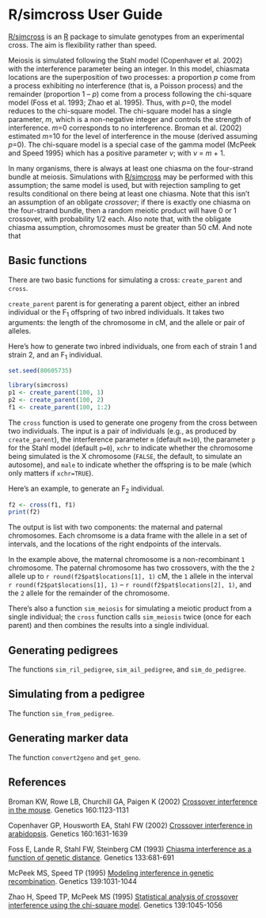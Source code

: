 <!--
%\VignetteEngine{knitr::knitr}
%\VignetteIndexEntry{R/simcross User Guide}
-->

# R/simcross User Guide

[R/simcross](https://github.com/kbroman/simcross) is an
[R](http://www.r-project.org) package to simulate genotypes from an
experimental cross. The aim is flexibility rather than speed.

Meiosis is simulated following the Stahl model (Copenhaver et
al. 2002) with the interference parameter being an integer. In this
model, chiasmata locations are the superposition of two processes: a
proportion _p_ come from a process exhibiting no interference (that
is, a Poisson process) and the remainder (proportion 1 &ndash; _p_)
come from a process following the chi-square model (Foss et al. 1993;
Zhao et al. 1995). Thus, with _p_=0, the model reduces to the
chi-square model.  The chi-square model has a single parameter, _m_,
which is a non-negative integer and controls the strength of
interference. _m_=0 corresponds to no interference.  Broman et
al. (2002) estimated _m_=10 for the level of interference in the mouse
(derived assuming _p_=0).  The chi-square model is a special case of
the gamma model (McPeek and Speed 1995) which has a positive parameter
_&nu;_; with _&nu;_ = _m_ + 1.


In many organisms, there is always at least one chiasma on the
four-strand bundle at meiosis. Simulations with
[R/simcross](https://github.com/kbroman/simcross) may be performed
with this assumption; the same model is used, but with rejection
sampling to get results conditional on there being at least one
chiasma. Note that this isn't an assumption of an obligate
_crossover_; if there is exactly one chiasma on the four-strand
bundle, then a random meiotic product will have 0 or 1 crossover, with
probability 1/2 each. Also note that, with the obligate chiasma
assumption, chromosomes must be greater than 50 cM. And note that

## Basic functions

There are two basic functions for simulating a cross:
`create_parent` and `cross`.

`create_parent` parent is for generating a parent object, either an
inbred individual or the F<sub>1</sub> offspring of two inbred
individuals. It takes two arguments: the length of the chromosome in
cM, and the allele or pair of alleles.

Here's how to generate two inbred individuals, one from each of strain
1 and strain 2, and an F<sub>1</sub> individual.

```r
set.seed(80605735)
```

```r
library(simcross)
p1 <- create_parent(100, 1)
p2 <- create_parent(100, 2)
f1 <- create_parent(100, 1:2)
```

The `cross` function is used to generate one progeny from the cross
between two individuals.  The input is a pair of individuals (e.g., as
produced by `create_parent`), the interference parameter `m` (default
`m=10`), the parameter `p` for the Stahl model (default `p=0`), `xchr`
to indicate whether the chromosome being simulated is the X chromosome
(`FALSE`, the default, to simulate an autosome), and `male` to
indicate whether the offspring is to be male (which only matters if
`xchr=TRUE`).

Here's an example, to generate an F<sub>2</sub> individual.

```r
f2 <- cross(f1, f1)
print(f2)
```

The output is list with two components: the maternal and paternal
chromosomes. Each chromsome is a data frame with the allele in a set
of intervals, and the locations of the right endpoints of the
intervals.

In the example above, the maternal chromosome is a non-recombinant `1`
chromosome. The paternal chromosome has two crossovers, with the
the `2` allele up to `r round(f2$pat$locations[1], 1)` cM, the `1` allele
in the interval `r round(f2$pat$locations[1], 1)` &ndash;
`r round(f2$pat$locations[2], 1)`, and the `2` allele
for the remainder of the chromosome.

There's also a function `sim_meiosis` for simulating a meiotic product
from a single individual; the `cross` function calls `sim_meiosis` twice
(once for each parent) and then combines the results into a single
individual.

## Generating pedigrees

The functions `sim_ril_pedigree`, `sim_ail_pedigree`, and
`sim_do_pedigree`.

## Simulating from a pedigree

The function `sim_from_pedigree`.

## Generating marker data

The function `convert2geno` and `get_geno`.




## References

Broman KW, Rowe LB, Churchill GA, Paigen K (2002)
[Crossover interference in the mouse](http://www.genetics.org/content/160/3/1123.short).
Genetics 160:1123-1131

Copenhaver GP, Housworth EA, Stahl FW (2002)
[Crossover interference in arabidopsis](http://www.genetics.org/content/160/4/1631.short).
Genetics 160:1631-1639

Foss E, Lande R, Stahl FW, Steinberg CM (1993)
[Chiasma interference as a function of genetic distance](http://www.genetics.org/content/133/3/681.short).
Genetics 133:681-691

McPeek MS, Speed TP (1995)
[Modeling interference in genetic recombination](http://www.genetics.org/content/139/2/1031.short).
Genetics 139:1031-1044

Zhao H, Speed TP, McPeek MS (1995)
[Statistical analysis of crossover interference using the chi-square model](http://www.genetics.org/content/139/2/1045.short).
Genetics 139:1045-1056

<!-- the following to make it look nicer -->
<link href="http://kbroman.org/qtlcharts/assets/vignettes/vignette.css" rel="stylesheet"></link>
